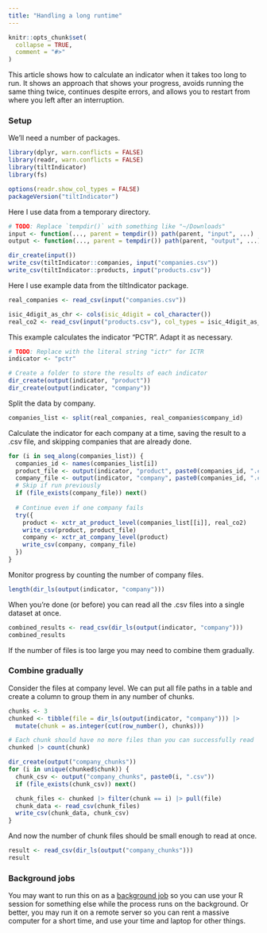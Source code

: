 ```yaml
---
title: "Handling a long runtime"
---
```


```r
knitr::opts_chunk$set(
  collapse = TRUE,
  comment = "#>"
)
```

This article shows how to calculate an indicator when it takes too long to run.
It shows an approach that shows your progress, avoids running the same thing
twice, continues despite errors, and allows you to restart from where you left
after an interruption.

### Setup

We'll need a number of packages. 

```r
library(dplyr, warn.conflicts = FALSE)
library(readr, warn.conflicts = FALSE)
library(tiltIndicator)
library(fs)

options(readr.show_col_types = FALSE)
packageVersion("tiltIndicator")
```

Here I use data from a temporary directory.

```r
# TODO: Replace `tempdir()` with something like "~/Downloads"
input <- function(..., parent = tempdir()) path(parent, "input", ...)
output <- function(..., parent = tempdir()) path(parent, "output", ...)
```

```r
dir_create(input())
write_csv(tiltIndicator::companies, input("companies.csv"))
write_csv(tiltIndicator::products, input("products.csv"))
```

Here I use example data from the tiltIndicator package.

```r
real_companies <- read_csv(input("companies.csv"))

isic_4digit_as_chr <- cols(isic_4digit = col_character())
real_co2 <- read_csv(input("products.csv"), col_types = isic_4digit_as_chr)
```

This example calculates the indicator "PCTR". Adapt it as necessary.

```r
# TODO: Replace with the literal string "ictr" for ICTR
indicator <- "pctr"

# Create a folder to store the results of each indicator
dir_create(output(indicator, "product"))
dir_create(output(indicator, "company"))
```

Split the data by company. 

```r
companies_list <- split(real_companies, real_companies$company_id)
```

Calculate the indicator for each company at a time, saving the result to a .csv
file, and skipping companies that are already done.

```r
for (i in seq_along(companies_list)) {
  companies_id <- names(companies_list[i])
  product_file <- output(indicator, "product", paste0(companies_id, ".csv"))
  company_file <- output(indicator, "company", paste0(companies_id, ".csv"))
  # Skip if run previously
  if (file_exists(company_file)) next()
  
  # Continue even if one company fails
  try({
    product <- xctr_at_product_level(companies_list[[i]], real_co2)
    write_csv(product, product_file)
    company <- xctr_at_company_level(product)
    write_csv(company, company_file)
  })
}
```

Monitor progress by counting the number of company files.

```r
length(dir_ls(output(indicator, "company")))
```

When you're done (or before) you can read all the .csv files into a single
dataset at once.

```r
combined_results <- read_csv(dir_ls(output(indicator, "company")))
combined_results
```

If the number of files is too large you may need to combine them gradually.

### Combine gradually

Consider the files at company level. We can put all file paths in a table and
create a column to group them in any number of chunks.

```r
chunks <- 3
chunked <- tibble(file = dir_ls(output(indicator, "company"))) |> 
  mutate(chunk = as.integer(cut(row_number(), chunks)))

# Each chunk should have no more files than you can successfully read
chunked |> count(chunk)

dir_create(output("company_chunks"))
for (i in unique(chunked$chunk)) {
  chunk_csv <- output("company_chunks", paste0(i, ".csv"))
  if (file_exists(chunk_csv)) next()

  chunk_files <- chunked |> filter(chunk == i) |> pull(file)
  chunk_data <- read_csv(chunk_files)
  write_csv(chunk_data, chunk_csv)
}
```

And now the number of chunk files should be small enough to read at once.
```r
result <- read_csv(dir_ls(output("company_chunks")))
result
```

### Background jobs

You may want to run this on as a [background
job](https://docs.posit.co/ide/user/ide/guide/tools/jobs.html) so you can use
your R session for something else while the process runs on the background. Or
better, you may run it on a remote server so you can rent a massive computer for
a short time, and use your time and laptop for other things.
